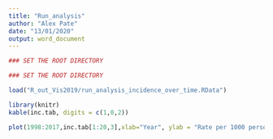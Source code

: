 ```yaml
---
title: "Run_analysis"
author: "Alex Pate"
date: "13/01/2020"
output: word_document
---
```


```r
### SET THE ROOT DIRECTORY

### SET THE ROOT DIRECTORY

load("R_out_Vis2019/run_analysis_incidence_over_time.RData")

library(knitr)
kable(inc.tab, digits = c(1,0,2))

plot(1998:2017,inc.tab[1:20,3],xlab="Year", ylab = "Rate per 1000 person years")
```
